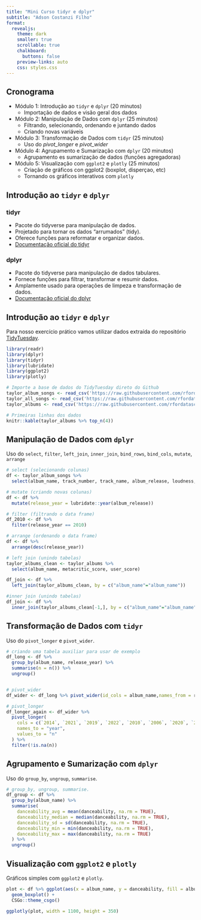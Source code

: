 ```yaml
---
title: "Mini Curso tidyr e dplyr"
subtitle: "Adson Costanzi Filho"
format:
  revealjs:
    theme: dark
    smaller: true
    scrollable: true 
    chalkboard: 
      buttons: false
    preview-links: auto
    css: styles.css
---
```


## Cronograma

::: incremental
- Módulo 1: Introdução ao `tidyr` e `dplyr` (20 minutos)
  - Importação de dados e visão geral dos dados
- Módulo 2: Manipulação de Dados com `dplyr` (25 minutos)
  - Filtrando, selecionando, ordenando e juntando dados
  - Criando novas variáveis
- Módulo 3: Transformação de Dados com `tidyr` (25 minutos)
  - Uso do *pivot_longer* e *pivot_wider*
- Módulo 4: Agrupamento e Sumarização com `dplyr` (20 minutos)
  - Agrupamento es sumarização de dados (funções agregadoras)
- Módulo 5: Visualização com `ggplot2` e `plotly` (25 minutos)
  - Criação de gráficos con ggplot2 (boxplot, disperçao, etc)
  - Tornando os gráficos interativos com `plotly`
:::


## Introdução ao `tidyr` e `dplyr`

### tidyr

- Pacote do tidyverse para manipulação de dados.
- Projetado para tornar os dados "arrumados" (tidy).
- Oferece funções para reformatar e organizar dados.
- [Documentação oficial do tidyr](https://tidyr.tidyverse.org/)

### dplyr

- Pacote do tidyverse para manipulação de dados tabulares.
- Fornece funções para filtrar, transformar e resumir dados.
- Amplamente usado para operações de limpeza e transformação de dados.
- [Documentação oficial do dplyr](https://dplyr.tidyverse.org/)


## Introdução ao `tidyr` e `dplyr`

Para nosso exercício prático vamos utilizar dados extraída do repositório [TidyTuesday](https://github.com/rfordatascience/tidytuesday/tree/master). 

```r
library(readr)
library(dplyr)
library(tidyr)
library(lubridate)
library(ggplot2)
library(plotly)

# Importe a base de dados do TidyTuesday direto do Github
taylor_album_songs <- read_csv('https://raw.githubusercontent.com/rfordatascience/tidytuesday/master/data/2023/2023-10-17/taylor_album_songs.csv')
taylor_all_songs <- read_csv('https://raw.githubusercontent.com/rfordatascience/tidytuesday/master/data/2023/2023-10-17/taylor_all_songs.csv')
taylor_albums <- read_csv('https://raw.githubusercontent.com/rfordatascience/tidytuesday/master/data/2023/2023-10-17/taylor_albums.csv')

# Primeiras linhas dos dados
knitr::kable(taylor_albums %>% top_n(4))

```



## Manipulação de Dados com `dplyr`

Uso do `select`, `filter`, `left_join`, `inner_join`, `bind_rows`, `bind_cols`, `mutate`, `arrange`

```r
# select (selecionando colunas)
df <- taylor_album_songs %>% 
  select(album_name, track_number, track_name, album_release, loudness, danceability)

# mutate (criando novas colunas)
df <- df %>% 
  mutate(release_year = lubridate::year(album_release))

# filter (filtrando o data frame)
df_2010 <- df %>% 
  filter(release_year == 2010)

# arrange (ordenando o data frame)
df <- df %>% 
  arrange(desc(release_year))

# left join (unindo tabelas)
taylor_albums_clean <- taylor_albums %>% 
  select(album_name, metacritic_score, user_score)

df_join <- df %>% 
  left_join(taylor_albums_clean, by = c("album_name"="album_name"))

#inner join (unindo tabelas)
df_join <- df %>% 
  inner_join(taylor_albums_clean[-1,], by = c("album_name"="album_name"))

```


## Transformação de Dados com `tidyr`

Uso do `pivot_longer` e `pivot_wider`.

```r
# criando uma tabela auxiliar para usar de exemplo
df_long <- df %>% 
  group_by(album_name, release_year) %>% 
  summarise(n = n()) %>% 
  ungroup()


# pivot_wider
df_wider <- df_long %>% pivot_wider(id_cols = album_name,names_from = release_year,values_from = n)

# pivot_longer
df_longer_again <- df_wider %>% 
  pivot_longer(
    cols = c(`2014`, `2021`, `2019`, `2022`, `2010`, `2006`, `2020`, `2017`),
    names_to = "year",
    values_to = "n"
  ) %>% 
  filter(!is.na(n))

```


## Agrupamento e Sumarização com `dplyr`

Uso do `group_by`, `ungroup`, `summarise`.

```r
# group_by, ungroup, summarise.
df_group <- df %>% 
  group_by(album_name) %>% 
  summarise(
    danceability_avg = mean(danceability, na.rm = TRUE),
    danceability_median = median(danceability, na.rm = TRUE),
    danceability_sd = sd(danceability, na.rm = TRUE),
    danceability_min = min(danceability, na.rm = TRUE),
    danceability_max = max(danceability, na.rm = TRUE)
  ) %>% 
  ungroup()
```


## Visualização com `ggplot2` e `plotly`

Gráficos simples com `ggplot2` e `plotly`. 

```r
plot <- df %>% ggplot(aes(x = album_name, y = danceability, fill = album_name)) +
  geom_boxplot() + 
  CSGo::theme_csgo() 

ggplotly(plot, width = 1100, height = 350)
```

